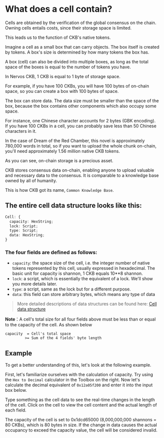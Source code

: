 
# What does a cell contain?

Cells are obtained by the verification of the global consensus on the chain. Owning cells entails costs, since their storage space is limited.

This leads us to the function of CKB's native tokens.

Imagine a cell as a small box that can carry objects. The box itself is created by tokens. A box's size is determined by how many tokens the box has.

A box (cell) can also be divided into multiple boxes, as long as the total space of the boxes is equal to the number of tokens you have.

In Nervos CKB, 1 CKB is equal to 1 byte of storage space.

For example, if you have 100 CKBs, you will have 100 bytes of on-chain space, so you can create a box with 100 bytes of space.

The box can store data. The data size must be smaller than the space of the box, because the box contains other components which also occupy some space.

For instance, one Chinese character accounts for 2 bytes (GBK encoding). If you have 100 CKBs in a cell, you can probably save less than 50 Chinese characters in it.

In the case of Dream of the Red Chamber, this novel is approximately 780,000 words in total, so if you want to upload the whole chunk on-chain, you'll need approximately 1.56 million native CKB tokens.

As you can see, on-chain storage is a precious asset.

CKB stores consensus data on-chain, enabling anyone to upload valuable and necessary data to the consensus. It is comparable to a knowledge base owned by all of humanity.

This is how CKB got its name, `Common Knowledge Base`.

## The entire cell data structure looks like this:

```ts
Cell: {
  capacity: HexString;
  lock: Script;
  type: Script;
  data: HexString;
}
```

### The four fields are defined as follows:

- `capacity`: the space size of the cell, i.e. the integer number of native tokens represented by this cell, usually expressed in hexadecimal. The basic unit for capacity is shannon, 1 CKB equals 10\*\*8 shannon.
- `lock`: a script, which is essentially the equivalent of a lock. We'll show you more details later.
- `type`: a script, same as the lock but for a different purpose.
- `data`: this field can store arbitrary bytes, which means any type of data

> More detailed descriptions of data structures can be found here: [Cell data structure](https://github.com/nervosnetwork/rfcs/blob/master/rfcs/0022-transaction-structure/0022-transaction-structure.md#cell-data)

**Note**：A cell's total size for all four fields above must be less than or equal to the capacity of the cell. As shown below

```
capacity  = Cell's total space
         >= Sum of the 4 fields' byte length
```

## Example

To get a better understanding of this, let's look at the following example.

First, let's familiarize ourselves with the calculation of capacity. Try using the `Hex to Decimal` calculator in the Toolbox on the right. Now let's calculate the decimal equivalent of `0x12a05f200` and enter it into the input box below.

<Guild />

Type something as the cell data to see the real-time changes in the length of the cell. Click on the cell to view the cell content and the actual length of each field.

The capacity of the cell is set to 0x1dcd65000 (8,000,000,000 shannons = 80 CKBs), which is 80 bytes in size. If the change in data causes the actual occupancy to exceed the capacity value, the cell will be considered invalid.

<Example />
